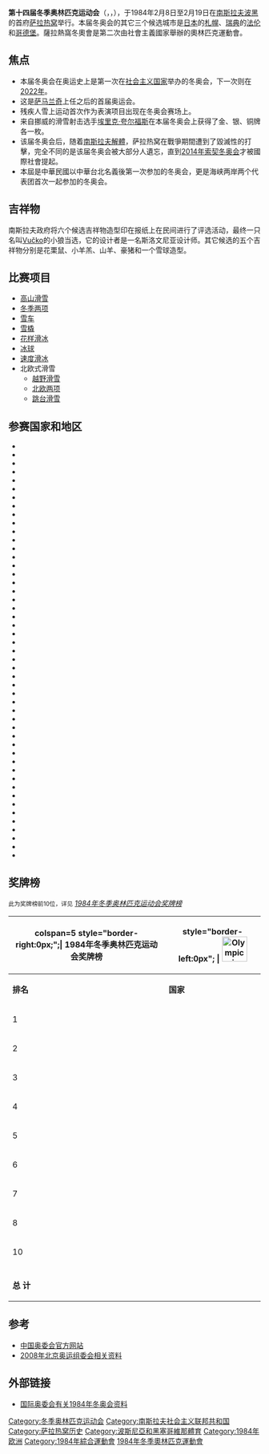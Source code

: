 {{Infobox Olympics|1984|Winter
| Name = 第十四届冬季奥林匹克运动会
| Logo = 1984 Winter Olympics logo.svg
| Size = 140
| Host city = {{YUG}}[[萨拉热窝|萨拉热窝]]
| Nations participating = 49
| Athletes participating = 1,272<br />男：998 / 女：274
| Events = 49（6个大项）
| Opening ceremony = 1984年2月8日
| Closing ceremony = 1984年2月19日
| Officially opened by = [[南斯拉夫联邦主席团主席|南斯拉夫联邦主席团主席]]<br />[[米卡·什皮利亚克|米卡·什皮利亚克]]
| Athlete's Oath =Bojan Križaj（高山滑雪）
| Judge's Oath = Dragan Perović
| Olympic Torch = Sanda Dubravčić（花样滑冰）
| Stadium = Asim Ferhatović Hase体育场
| Wprevious  = {{美國}}<br>[[1980年冬季奥林匹克运动会|普萊西德湖 1980]] 
| Wnext      = {{加拿大}}<br>[[1988年冬季奥林匹克运动会|卡爾加里 1988]]
| WpreviousS = {{蘇聯}}<br>[[1980年夏季奥林匹克运动会|莫斯科 1980]]
| WnextS     = {{美國}}<br>[[1984年夏季奥林匹克运动会|洛杉磯 1984]]
}}
{{Location map |Yugoslavia|width=250|float=right
 |alt=萨拉热窝在南斯拉夫
 |caption=萨拉热窝在南斯拉夫的位置
 | label = 萨拉热窝
 | background=white
 | lat_deg = 43.87
 | lon_deg = 18.41
}}

'''第十四届冬季奥林匹克运动会'''（{{Lang-en|the XIV Olympic Winter Games}}，{{Lang-fr|les XIV<sup>es</sup> Jeux olympiques d'hiver}}，{{Lang-sh|XIV Зимске олимпијске игре / XIV. Zimske olimpijske igre}}），于1984年2月8日至2月19日在[[南斯拉夫社会主义联邦共和国|南斯拉夫]][[波斯尼亞和黑塞哥維那社會主義共和國|波黑]]的首府[[萨拉热窝|萨拉热窝]]举行。本届冬奥会的其它三个候选城市是[[日本|日本]]的[[札幌|札幌]]、[[瑞典|瑞典]]的[[法伦|法伦]]和[[哥德堡|哥德堡]]。薩拉熱窩冬奧會是第二次由社會主義國家舉辦的奧林匹克運動會。

== 焦点 ==
* 本届冬奥会在奥运史上是第一次在[[社会主义国家|社会主义国家]]举办的冬奥会，下一次则在[[2022年冬季奧林匹克運動會|2022年]]。
* 这是[[萨马兰奇|萨马兰奇]]上任之后的首届奥运会。
* 残疾人雪上运动首次作为表演项目出现在冬奥会赛场上。
* 来自挪威的滑雪射击选手[[埃里克·夸尔福斯|埃里克·夸尔福斯]]在本届冬奥会上获得了金、银、铜牌各一枚。
* 该届冬奥会后，随着[[南斯拉夫解體|南斯拉夫解體]]，萨拉热窝在戰爭期間遭到了毀滅性的打擊，完全不同的是该届冬奥会被大部分人遺忘，直到[[2014年冬季奧林匹克運動會|2014年索契冬奥会]]才被國際社會提起。
* 本屆是中華民國以中華台北名義後第一次参加的冬奥会，更是海峡两岸两个代表团首次一起参加的冬奥会。

== 吉祥物 ==
南斯拉夫政府将六个候选吉祥物造型印在报纸上在民间进行了评选活动，最终一只名叫[[武科_(吉祥物)|Vučko]]的小狼当选，它的设计者是一名斯洛文尼亚设计师。其它候选的五个吉祥物分别是花栗鼠、小羊羔、山羊、豪猪和一个雪球造型。

== 比赛项目 ==
{{Div col |cols=2}}
* [[1984年冬季奥林匹克运动会高山滑雪比赛|高山滑雪]]
* [[1984年冬季奥林匹克运动会冬季两项比赛|冬季两项]]
* [[1984年冬季奥林匹克运动会雪车比赛|雪车]]
* [[1984年冬季奥林匹克运动会雪橇比赛|雪橇]]
* [[1984年冬季奥林匹克运动会花样滑冰比赛|花样滑冰]]
* [[1984年冬季奥林匹克运动会冰球比赛|冰球]]
* [[1984年冬季奥林匹克运动会速度滑冰比赛|速度滑冰]]
* 北欧式滑雪
** [[1984年冬季奥林匹克运动会越野滑雪比赛|越野滑雪]]
** [[1984年冬季奥林匹克运动会北欧两项比赛|北欧两项]]
** [[1984年冬季奥林匹克运动会跳台滑雪比赛|跳台滑雪]]
{{Div col end}}

== 参赛国家和地区 ==
{{Div col |cols=3}}
*{{flagIOC|AND|1984年冬季|2}}
*{{flagIOC|ARG|1984年冬季|18}}
*{{flagIOC|AUS|1984年冬季|10}}
*{{flagIOC|AUT|1984年冬季|65}}
*{{flagIOC|BEL|1984年冬季|4}}
*{{flagIOC|BOL|1984年冬季|3}}
*{{flagIOC|IVB|1984年冬季|1}}
*{{flagIOC|BUL|1984年冬季|16}}
*{{flagIOC|CAN|1984年冬季|67}}
*{{flagIOC|CHI|1984年冬季|4}}
*{{flagIOC|CHN|1984年冬季|37}}
*{{flagIOC|CRC|1984年冬季|4}}
*{{flagIOC|CYP|1984年冬季|5}}
*{{flagIOC|TCH|1984年冬季|50}}
*{{flagIOC|EGY|1984年冬季|1}}
*{{flagIOC|FIN|1984年冬季|45}}
*{{flagIOC|FRA|1984年冬季|32}}
*{{flagIOC|GDR|1984年冬季|57}}
*{{flagIOC|FRG|1984年冬季|84}}
*{{flagIOC|GBR|1984年冬季|30}}
*{{flagIOC|GRE|1984年冬季|6}}
*{{flagIOC|HUN|1984年冬季|9}}
*{{flagIOC|ISL|1984年冬季|5}}
*{{flagIOC|ITA|1984年冬季|74}}
*{{flagIOC|JPN|1984年冬季|39}}
*{{flagIOC|PRK|1984年冬季|6}}
*{{flagIOC|KOR|1984年冬季|15}}
*{{flagIOC|LIB|1984年冬季|4}}
*{{flagIOC|LIE|1984年冬季|10}}
*{{flagIOC|MEX|1984年冬季|1}}
*{{flagIOC|MON|1984年冬季|1}}
*{{flagIOC|MGL|1984年冬季|4}}
*{{flagIOC|MAR|1984年冬季|4}}
*{{flagIOC|NED|1984年冬季|13}}
*{{flagIOC|NZL|1984年冬季|6}}
*{{flagIOC|NOR|1984年冬季|58}}
*{{flagIOC|POL|1984年冬季|30}}
*{{flagIOC|PUR|1984年冬季|1}}
*{{flagIOC|ROU|1984年冬季|19}}
*{{flagIOC|SMR|1984年冬季|3}}
*{{flagIOC|SEN|1984年冬季|1}}
*{{flagIOC|URS|1984年冬季|99}}
*{{flagIOC|ESP|1984年冬季|13}}
*{{flagIOC|SWE|1984年冬季|60}}
*{{flagIOC|SUI|1984年冬季|42}}
*{{flagIOC|TPE|1984年冬季|12}}
*{{flagIOC|TUR|1984年冬季|7}}
*{{flagIOC|USA|1984年冬季|107}}
*{{flagIOC|YUG|1984年冬季|71}}
{{Div col end}}

== 奖牌榜 ==
<span style="font-size:smaller;">此为奖牌榜前10位，详见</span> ''[[1984年冬季奥林匹克运动会奖牌榜|1984年冬季奥林匹克运动会奖牌榜]]''
{| border="1" cellpadding="1" cellspacing="0" class="wikitable" style="text-align:center"
|- bgcolor="#efefef"
! colspan=5 style="border-right:0px;";| '''1984年冬季奥林匹克运动会奖牌榜'''
| style="border-left:0px"; | [[File:Olympic_rings.svg|50px]] 
|- bgcolor="#efefef"
| '''排名'''
| '''国家'''
| bgcolor="gold" | [[File:Med_1.png|金牌]]
| bgcolor="silver" | [[File:Med_2.png|銀牌]]
| bgcolor="CC9966" | [[File:Med_3.png|銅牌]]
| '''总数'''
|-
|1||align=left|{{AY|GDR|1984年冬季}}||'''9'''||9||6||24
|-
|2||align=left|{{AY|URS|1984年冬季}}||6||'''10'''||'''9'''||'''25'''
|-
|3||align=left|{{AY|USA|1984年冬季}}||4||4||0||8
|-
|4||align=left|{{AY|FIN|1984年冬季}}||4||3||6||13
|-
|5||align=left|{{AY|SWE|1984年冬季}}||4||2||2||8
|-
|6||align=left|{{AY|NOR|1984年冬季}}||3||2||4||9
|-
|7||align=left|{{AY|SUI|1984年冬季}}||2||2||1||5
|-
|rowspan=2|8||align=left|{{AY|CAN|1984年冬季}}||2||1||1||4
|-
|align=left|{{AY|FRG|1984年冬季}}||2||1||1||4
|-
|10||align=left|{{AY|ITA|1984年冬季}}||2||0||0||2
|- bgcolor=lightgray
| || || || || || 
|-
!colspan=2|'''总  计'''||'''39'''||'''39'''||'''39'''||'''117'''
|}

== 参考 ==
* [http://www.olympic.cn 中国奥委会官方网站]{{Wayback|url=http://www.olympic.cn/ |date=20120502045026 }}
* [https://web.archive.org/web/20080907040225/http://www.beijing2008.cn/09/68/article211986809.shtml 2008年北京奥运组委会相关资料]

== 外部链接 ==
{{commons category|1984 Winter Olympics}}
* [http://www.olympic.org/uk/games/past/index_uk.asp?OLGT=2&OLGY=1984 国际奥委会有关1984年冬奥会资料]{{Wayback|url=http://www.olympic.org/uk/games/past/index_uk.asp?OLGT=2&OLGY=1984 |date=20070205081018 }}

{{start box}}
{{succession box
  | before = {{Flagicon|USA}} [[1980年冬季奧林匹克運動會|普莱西德湖]]
  | title  = [[冬季奧林匹克運動會|冬季奧林匹克運動會]]<br />第14届：{{Flagicon|YUG}} [[萨拉热窝|萨拉热窝]]冬奥会
  | years  = 1984年
  | after  = {{Flagicon|CAN}} [[1988年冬季奧林匹克運動會|卡尔加里]]
}}
{{end box}}
{{Olympic Games}}
{{Authority control}}
[[Category:冬季奥林匹克运动会|Category:冬季奥林匹克运动会]]
[[Category:南斯拉夫社会主义联邦共和国|Category:南斯拉夫社会主义联邦共和国]]
[[Category:萨拉热窝历史|Category:萨拉热窝历史]]
[[Category:波斯尼亞和黑塞哥維那體育|Category:波斯尼亞和黑塞哥維那體育]]
[[Category:1984年欧洲|Category:1984年欧洲]]
[[Category:1984年綜合運動會|Category:1984年綜合運動會]]
[[Category:1984年冬季奧林匹克運動會|]]